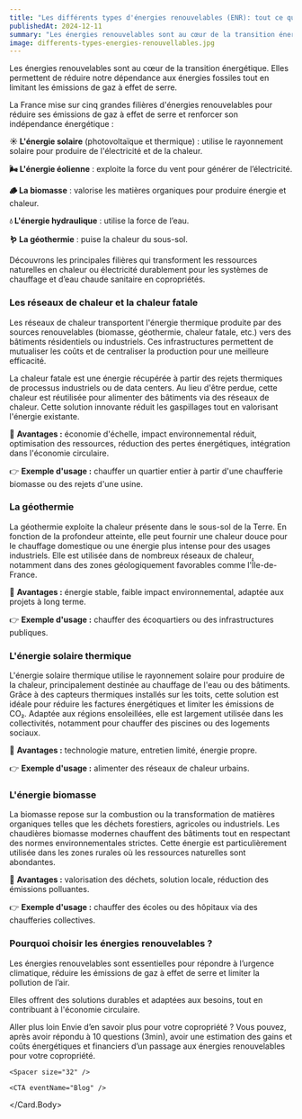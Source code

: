 ```yaml
---
title: "Les différents types d'énergies renouvelables (ENR): tout ce qu'il faut savoir"
publishedAt: 2024-12-11
summary: "Les énergies renouvelables sont au cœur de la transition énergétique. Elles permettent de réduire notre dépendance aux énergies fossiles tout en limitant les émissions de gaz à effet de serre. "
image: differents-types-energies-renouvellables.jpg
---
```


Les énergies renouvelables sont au cœur de la transition énergétique. Elles permettent de réduire notre dépendance aux énergies fossiles tout en limitant les émissions de gaz à effet de serre. 

La France mise sur cinq grandes filières d'énergies renouvelables pour réduire ses émissions de gaz à effet de serre et renforcer son indépendance énergétique :

**☀️ L'énergie solaire** (photovoltaïque et thermique) : utilise le rayonnement solaire pour produire de l'électricité et de la chaleur.

**🌬 L'énergie éolienne** : exploite la force du vent pour générer de l’électricité.

**🪵 La biomasse** : valorise les matières organiques pour produire énergie et chaleur.

**💧 L'énergie hydraulique** : utilise la force de l’eau.

**🪱 La géothermie** : puise la chaleur du sous-sol.

Découvrons les principales filières qui transforment les ressources naturelles en chaleur ou électricité durablement pour les systèmes de chauffage et d’eau chaude sanitaire en copropriétés.

### **Les réseaux de chaleur et la chaleur fatale**

Les réseaux de chaleur transportent l'énergie thermique produite par des sources renouvelables (biomasse, géothermie, chaleur fatale, etc.) vers des bâtiments résidentiels ou industriels. Ces infrastructures permettent de mutualiser les coûts et de centraliser la production pour une meilleure efficacité.

La chaleur fatale est une énergie récupérée à partir des rejets thermiques de processus industriels ou de data centers. Au lieu d'être perdue, cette chaleur est réutilisée pour alimenter des bâtiments via des réseaux de chaleur. Cette solution innovante réduit les gaspillages tout en valorisant l'énergie existante.

🌱 **Avantages :** économie d'échelle, impact environnemental réduit, optimisation des ressources, réduction des pertes énergétiques, intégration dans l'économie circulaire.

👉 **Exemple d'usage :** chauffer un quartier entier à partir d'une chaufferie biomasse ou des rejets d'une usine.

### **La géothermie**

La géothermie exploite la chaleur présente dans le sous-sol de la Terre. En fonction de la profondeur atteinte, elle peut fournir une chaleur douce pour le chauffage domestique ou une énergie plus intense pour des usages industriels. Elle est utilisée dans de nombreux réseaux de chaleur, notamment dans des zones géologiquement favorables comme l'Île-de-France.

🌱 **Avantages :** énergie stable, faible impact environnemental, adaptée aux projets à long terme.

👉 **Exemple d'usage :** chauffer des écoquartiers ou des infrastructures publiques.

### **L'énergie solaire thermique**

L'énergie solaire thermique utilise le rayonnement solaire pour produire de la chaleur, principalement destinée au chauffage de l'eau ou des bâtiments. Grâce à des capteurs thermiques installés sur les toits, cette solution est idéale pour réduire les factures énergétiques et limiter les émissions de CO₂. Adaptée aux régions ensoleillées, elle est largement utilisée dans les collectivités, notamment pour chauffer des piscines ou des logements sociaux.

🌱 **Avantages :** technologie mature, entretien limité, énergie propre.

👉 **Exemple d'usage :** alimenter des réseaux de chaleur urbains.

### **L'énergie biomasse**

La biomasse repose sur la combustion ou la transformation de matières organiques telles que les déchets forestiers, agricoles ou industriels. Les chaudières biomasse modernes chauffent des bâtiments tout en respectant des normes environnementales strictes. Cette énergie est particulièrement utilisée dans les zones rurales où les ressources naturelles sont abondantes.

🌱 **Avantages :** valorisation des déchets, solution locale, réduction des émissions polluantes.

👉 **Exemple d'usage :** chauffer des écoles ou des hôpitaux via des chaufferies collectives.

### Pourquoi choisir les énergies renouvelables ?

Les énergies renouvelables sont essentielles pour répondre à l’urgence climatique, réduire les émissions de gaz à effet de serre et limiter la pollution de l’air.

Elles offrent des solutions durables et adaptées aux besoins, tout en contribuant à l'économie circulaire.

<Spacer size="44" />

<Card fullWidth>
  <Card.Title>Aller plus loin</Card.Title>
  <Card.Body>
    Envie d’en savoir plus pour votre copropriété ? Vous pouvez, après avoir répondu à 10 questions (3min), avoir une estimation des gains et coûts énergétiques et financiers d’un passage aux énergies renouvelables pour votre copropriété.
    
    <Spacer size="32" />

    <CTA eventName="Blog" />
  </Card.Body>
</Card>
